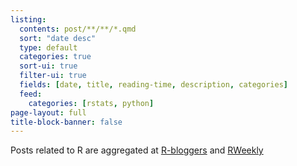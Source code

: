 ```yaml
---
listing:
  contents: post/**/**/*.qmd
  sort: "date desc"
  type: default
  categories: true
  sort-ui: true
  filter-ui: true
  fields: [date, title, reading-time, description, categories]
  feed:
    categories: [rstats, python]
page-layout: full
title-block-banner: false
---
```


<div class="quarto-margin-sidebar">
  Posts related to R are aggregated at
  <a href="https://www.r-bloggers.com/" target="_blank">R-bloggers</a>
  and
  <a href="https://rweekly.org/" target="_blank">RWeekly</a>
</div>
